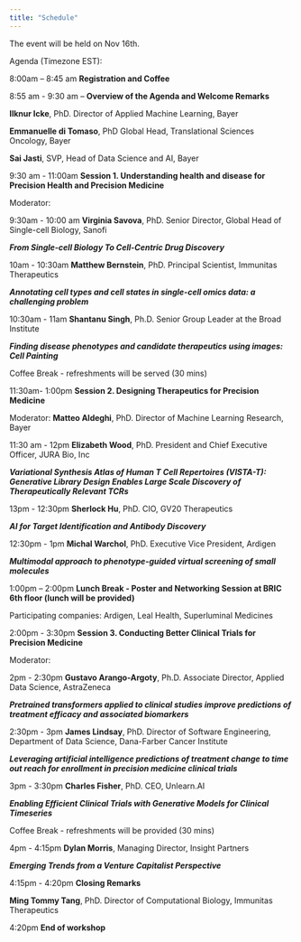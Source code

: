 ```yaml
---
title: "Schedule"
---
```


The event will be held on Nov 16th.

Agenda (Timezone EST):

8:00am – 8:45 am **Registration and Coffee**
 
8:55 am - 9:30 am – **Overview of the Agenda and Welcome Remarks**

**Ilknur Icke**, PhD. Director of Applied Machine Learning, Bayer

**Emmanuelle di Tomaso**, PhD  Global Head, Translational Sciences Oncology, Bayer

**Sai Jasti**, SVP, Head of Data Science and AI, Bayer
 
9:30 am - 11:00am **Session 1. Understanding health and disease for Precision Health and Precision Medicine**

Moderator:

9:30am - 10:00 am **Virginia Savova**, PhD. Senior Director, Global Head of Single-cell Biology, Sanofi

***From Single-cell Biology To Cell-Centric Drug Discovery***

10am - 10:30am **Matthew Bernstein**, PhD.  Principal Scientist, Immunitas Therapeutics

***Annotating cell types and cell states in single-cell omics data: a challenging problem***

10:30am - 11am **Shantanu Singh**, Ph.D.  Senior Group Leader at the Broad Institute

***Finding disease phenotypes and candidate therapeutics using images: Cell Painting***
 
Coffee Break - refreshments will be served (30 mins)
 
11:30am- 1:00pm **Session 2. Designing Therapeutics for Precision Medicine**

Moderator: **Matteo Aldeghi**, PhD. Director of Machine Learning Research, Bayer

11:30 am - 12pm **Elizabeth Wood**, PhD.  President and Chief Executive Officer, JURA Bio, Inc

***Variational Synthesis Atlas of Human T Cell Repertoires (VISTA-T): Generative Library Design Enables Large Scale Discovery of Therapeutically Relevant TCRs***

13pm - 12:30pm **Sherlock Hu**, PhD.  CIO, GV20 Therapeutics

***AI for Target Identification and Antibody Discovery***

12:30pm - 1pm **Michal Warchol**, PhD. Executive Vice President, Ardigen

***Multimodal approach to phenotype-guided virtual screening of small molecules***

1:00pm – 2:00pm **Lunch Break - Poster and Networking Session at BRIC 6th floor (lunch will be provided)**

Participating companies: Ardigen, Leal Health, Superluminal Medicines
 
2:00pm - 3:30pm **Session 3. Conducting Better Clinical Trials for Precision Medicine**

Moderator:

2pm - 2:30pm **Gustavo Arango-Argoty**, Ph.D.  Associate Director, Applied Data Science, AstraZeneca

***Pretrained transformers applied to clinical studies improve predictions of treatment efficacy and associated biomarkers***

2:30pm - 3pm **James Lindsay**, PhD. Director of Software Engineering, Department of Data Science, Dana-Farber Cancer Institute

***Leveraging artificial intelligence predictions of treatment change to time out reach for enrollment in precision medicine clinical trials***

3pm - 3:30pm **Charles Fisher**, PhD. CEO, Unlearn.AI

***Enabling Efficient Clinical Trials with Generative Models for Clinical Timeseries***

Coffee Break - refreshments will be provided (30 mins)
 
4pm - 4:15pm **Dylan Morris**, Managing Director, Insight Partners

***Emerging Trends from a Venture Capitalist Perspective***

4:15pm - 4:20pm **Closing Remarks**

**Ming Tommy Tang**, PhD. Director of Computational Biology, Immunitas Therapeutics

4:20pm **End of workshop**
